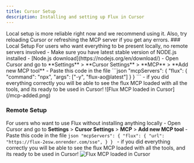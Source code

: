 ```yaml
---
title: Cursor Setup
description: Installing and setting up Flux in Cursor
---
```

<Callout title="Please note">
  Local setup is more reliable right now and we recommend using it. Also, try reloading Cursor or refreshing the MCP server if you get any errors.
</Callout>
### Local Setup
For users who want everything to be present locally, no remote servers involved
    - Make sure you have latest stable version of NODE.js installed - [Node.js download](https://nodejs.org/en/download/)
    - Open Cursor and go to **Settings** > **Cursor Settings** > **MCP** > **Add new MCP tool**
    - Paste this code in the file 
        ```json
        "mcpServers": {
            "flux": {
                "command": "npx",
                "args": ["-y", "flux-ao@latest"]
            }
        }
        ```
    - if you did everything correctly you will be able to see the flux MCP loaded with all the tools, and its ready to be used in Cursor!
        ![Flux MCP loaded in Cursor](/mcp-added.png)

### Remote Setup
For users who want to use Flux without installing anything locally
    - Open Cursor and go to **Settings** > **Cursor Settings** > **MCP** > **Add new MCP tool**
    - Paste this code in the file 
        ```json
        "mcpServers": {
            "flux": {
                "url": "https://flux-2esw.onrender.com/sse",
            }
        }
        ```
    - if you did everything correctly you will be able to see the flux MCP loaded with all the tools, and its ready to be used in Cursor!
        ![Flux MCP loaded in Cursor](/mcp-added.png)